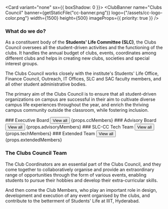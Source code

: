 

<Card variant="none" sx={{ boxShadow: 0 }}>
  <ClubBanner
    name="Clubs Council"
    banner={getStaticFile("cc-banner.png")}
    logo={"/assets/cc-logo-color.png"}
    width={1500}
    height={500}
    imageProps={{ priority: true }}
  />
</Card>

### What do we do?

As a constituent body of the **Students' Life Committee (SLC)**, the Clubs Council oversees all the student-driven activities and the functioning of the clubs. It handles the annual budget of clubs, events, coordinates among different clubs and helps in creating new clubs, societies and special interest groups.

The Clubs Council works closely with the institute's Students' Life Office, Finance Council, Outreach, IT Offices, SLC and SAC faculty members, and all other student administrative bodies.

The primary aim of the Clubs Council is to ensure that all student-driven organizations on campus are successful in their aim to cultivate diverse campus life experiences throughout the year, and enrich the thriving campus community outside the classroom, while fostering inclusion.

<Stack direction="row" pt={2} mb={2} mt={3}>
  ### Executive Board
  <Box sx={{ flexGrow: 1 }} />
  <Button
    variant="none"
    color="secondary"
    component={Link}
    href="/about/clubs-council/cc-members"
  >
    <Typography variant="button" color="text.primary">
      View all
    </Typography>
    <Icon variant="chevron-right" />
  </Button>
</Stack>
{props.ccMembers}

<Stack direction="row" pt={2} mb={2} mt={3}>
  ### Advisory Board
  <Box sx={{ flexGrow: 1 }} />
  <Button
    variant="none"
    color="secondary"
    component={Link}
    href="/about/clubs-council/cc-members"
  >
    <Typography variant="button" color="text.primary">
      View all
    </Typography>
    <Icon variant="chevron-right" />
  </Button>
</Stack>
{props.advisoryMembers}

<Stack direction="row" pt={2} mb={2} mt={3}>
  ### SLC-CC Tech Team
  <Box sx={{ flexGrow: 1 }} />
  <Button
    variant="none"
    color="secondary"
    component={Link}
    href="/about/clubs-council/tech-members"
  >
    <Typography variant="button" color="text.primary">
      View all
    </Typography>
    <Icon variant="chevron-right" />
  </Button>
</Stack>
{props.techMembers}

<Stack direction="row" pt={2} mb={2} mt={3}>
  ### Extended Team
  <Box sx={{ flexGrow: 1 }} />
  <Button
    variant="none"
    color="secondary"
    component={Link}
    href="/about/clubs-council/cc-members"
  >
    <Typography variant="button" color="text.primary">
      View all
    </Typography>
    <Icon variant="chevron-right" />
  </Button>
</Stack>
{props.extendedMembers}

### The Clubs Council Team

The Club Coordinators are an essential part of the Clubs Council, and they come together to collaboratively organise and provide an extraordinary range of opportunities through the form of various events, enabling students to pursue their hobbies and develop their extra-curricular skills.

And then come the Club Members, who play an important role in design, development and execution of any event organised by the clubs, and contribute to the betterment of Students' Life at IIIT, Hyderabad.
